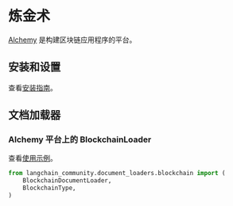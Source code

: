 # 炼金术

[Alchemy](https://www.alchemy.com) 是构建区块链应用程序的平台。

## 安装和设置

查看[安装指南](/docs/integrations/document_loaders/blockchain)。

## 文档加载器

### Alchemy 平台上的 BlockchainLoader

查看[使用示例](/docs/integrations/document_loaders/blockchain)。

```python
from langchain_community.document_loaders.blockchain import (
    BlockchainDocumentLoader,
    BlockchainType,
)
```